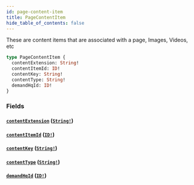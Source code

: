 ```yaml
---
id: page-content-item
title: PageContentItem
hide_table_of_contents: false
---
```



These are content items that are associated with a page, Images, Videos, etc

```graphql
type PageContentItem {
  contentExtension: String!
  contentItemId: ID!
  contentKey: String!
  contentType: String!
  demandHqId: ID!
}
```


### Fields

#### [`contentExtension`](#) ([`String!`](/demand/api/graphql-admin/reference/scalars/string))




#### [`contentItemId`](#) ([`ID!`](/demand/api/graphql-admin/reference/scalars/id))




#### [`contentKey`](#) ([`String!`](/demand/api/graphql-admin/reference/scalars/string))




#### [`contentType`](#) ([`String!`](/demand/api/graphql-admin/reference/scalars/string))




#### [`demandHqId`](#) ([`ID!`](/demand/api/graphql-admin/reference/scalars/id))






